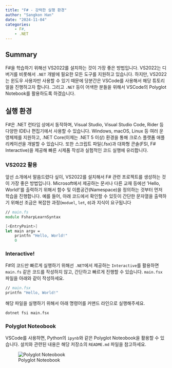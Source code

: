 ```yaml
---
title: "F# - 강력한 실행 환경"
author: "Sangkon Han"
date: "2024-11-04"
categories: 
    - F#, 
    - .NET
---
```


## Summary

F#을 학습하기 위해선 VS2022를 설치하는 것이 가장 좋은 방법입니다. VS2022는 디버거를 비롯해서 `.NET` 개발에 필요한 모든 도구를 지원하고 있습니다. 하지만, VS2022는 윈도우 사용자만 사용할 수 있기 때문에 당분간은 VSCode를 사용해서 해당 튜토리얼을 진행하고자 합니다. 그리고 `.NET` 등이 어색한 분들을 위해서 VSCode의 Polyglot Notebook를 활용하도록 하겠습니다.

## 실행 환경

F#은 .NET 런타임 상에서 동작하며, Visual Studio, Visual Studio Code, Rider 등 다양한 IDE나 편집기에서 사용할 수 있습니다. Windows, macOS, Linux 등 여러 운영체제를 지원하고, .NET Core(이제는 .NET 5 이상) 환경을 통해 크로스 플랫폼 애플리케이션을 개발할 수 있습니다. 또한 스크립트 파일(.fsx)과 대화형 콘솔(FSI, F# Interactive)을 제공해 빠른 시제품 작성과 실험적인 코드 실행에 유리합니다.

### VS2022 활용

앞선 소개에서 말씀드렸다 싶이, VS2022를 설치해서 F# 관련 프로젝트를 생성하는 것이 가장 좋은 방법입니다. Microsoft에서 제공하는 문서나 다른 교재 등에선 'Hello, World!'를 출력하기 위해서 함수 및 이름공간(Namespace)을 정의하는 것부터 먼저 학습을 진행합니다. 예를 들어, 아래 코드에서 확인할 수 있듯이 간단한 문자열을 출력하기 위해선 조금은 복잡한 과정(`moduel`, `let`, `0`)과 지식이 요구됩니다 

```fsharp
// main.fs
module FsharpLearnSyntax

[<EntryPoint>]
let main argv =
    printfn "Hello, World!"
    0
```

### Interactive!

F#의 코드만 빠르게 실행하기 위해선 `.NET`에서 제공하는 `Interactive`를 활용하면 `main.fs` 같은 코드를 작성하지 않고, 간단하고 빠르게 진행할 수 있습니다. `main.fsx` 파일을 아래와 같이 작성하세요.

```fsharp
// main.fsx
printfn "Hello, World!"
```

해당 파일을 실행하기 위해서 아래 명령어를 커맨드 라인으로 실행해주세요.

```bash
dotnet fsi main.fsx
```

### Polyglot Noteobook

VSCode를 사용하면, Python의 `ipynb`와 같은 Polyglot Noteobook을 활용할 수 있습니다. 설치와 관련된 내용은 해당 저장소의 `README.md` 파일을 참고하세요.

![Polyglot Noteobook](fsharp02(a).png)
